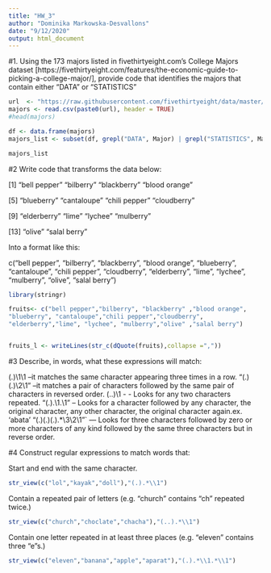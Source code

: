 ---
title: "HW_3"
author: "Dominika Markowska-Desvallons"
date: "9/12/2020"
output: html_document
---
#1. Using the 173 majors listed in fivethirtyeight.com’s College Majors dataset [https://fivethirtyeight.com/features/the-economic-guide-to-picking-a-college-major/], provide code that identifies the majors that contain either "DATA" or "STATISTICS" 
```{r}
url  <- "https://raw.githubusercontent.com/fivethirtyeight/data/master/college-majors/majors-list.csv"
majors <- read.csv(paste0(url), header = TRUE)
#head(majors)

df <- data.frame(majors)
majors_list <- subset(df, grepl("DATA", Major) | grepl("STATISTICS", Major))

majors_list
```
#2 Write code that transforms the data below:

[1] "bell pepper"  "bilberry"     "blackberry"   "blood orange"

[5] "blueberry"    "cantaloupe"   "chili pepper" "cloudberry"  

[9] "elderberry"   "lime"         "lychee"       "mulberry"    

[13] "olive"        "salal berry"

Into a format like this:

c("bell pepper", "bilberry", "blackberry", "blood orange", "blueberry", "cantaloupe", "chili pepper", "cloudberry", "elderberry", "lime", "lychee", "mulberry", "olive", "salal berry")
```{r}
library(stringr)

fruits<- c("bell pepper","bilberry", "blackberry" ,"blood orange",
"blueberry", "cantaloupe","chili pepper","cloudberry",  
"elderberry","lime", "lychee", "mulberry","olive" ,"salal berry")


fruits_l <- writeLines(str_c(dQuote(fruits),collapse =","))

```

#3 Describe, in words, what these expressions will match:

(.)\1\1 --it matches the same character appearing three times in a row. 
"(.)(.)\\2\\1" --it matches a pair of characters followed by the same pair of characters in reversed order. 
(..)\1 - - Looks for any two characters repeated. 
"(.).\\1.\\1" -- Looks for a character followed by any character, the original character, any other character, the original character again.ex. 'abata'
"(.)(.)(.).*\\3\\2\\1"` --- Looks for three characters followed by zero or more characters of any kind followed by the same three characters but in reverse order.

#4 Construct regular expressions to match words that:

Start and end with the same character.
```{r}
str_view(c("lol","kayak","doll"),"(.).*\\1")
```
Contain a repeated pair of letters (e.g. "church" contains "ch" repeated twice.)
```{r}

str_view(c("church","choclate","chacha"),"(..).*\\1")
```
Contain one letter repeated in at least three places (e.g. "eleven" contains three "e"s.)

```{r}

str_view(c("eleven","banana","apple","aparat"),"(.).*\\1.*\\1")
```

